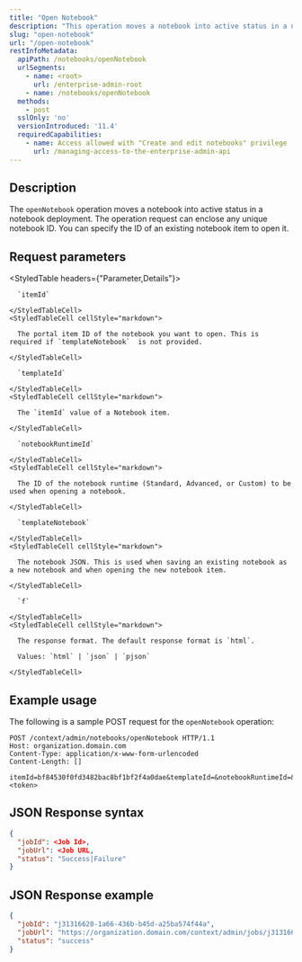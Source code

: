 ```yaml
---
title: "Open Notebook"
description: "This operation moves a notebook into active status in a notebook deployment"
slug: "open-notebook"
url: "/open-notebook"
restInfoMetadata:
  apiPath: /notebooks/openNotebook
  urlSegments:
    - name: <root>
      url: /enterprise-admin-root
    - name: /notebooks/openNotebook
  methods:
    - post
  sslOnly: 'no'
  versionIntroduced: '11.4'
  requiredCapabilities:
    - name: Access allowed with "Create and edit notebooks" privilege
      url: /managing-access-to-the-enterprise-admin-api
---
```


## Description

The `openNotebook` operation moves a notebook into active status in a notebook deployment. The operation request can enclose any unique notebook ID. You can specify the ID of an existing notebook item to open it.

## Request parameters

<StyledTable headers={"Parameter,Details"}>
  <StyledTableRow>
    <StyledTableCell cellStyle="markdown">

      `itemId` 

    </StyledTableCell>
    <StyledTableCell cellStyle="markdown">

      The portal item ID of the notebook you want to open. This is required if `templateNotebook`  is not provided.

    </StyledTableCell>

  </StyledTableRow>
  <StyledTableRow>
    <StyledTableCell cellStyle="markdown">

      `templateId` 

    </StyledTableCell>
    <StyledTableCell cellStyle="markdown">

      The `itemId` value of a Notebook item.

    </StyledTableCell>
  </StyledTableRow>
  <StyledTableRow>
    <StyledTableCell cellStyle="markdown">

      `notebookRuntimeId` 

    </StyledTableCell>
    <StyledTableCell cellStyle="markdown">

      The ID of the notebook runtime (Standard, Advanced, or Custom) to be used when opening a notebook.

    </StyledTableCell>
  </StyledTableRow>
  <StyledTableRow>
    <StyledTableCell cellStyle="markdown">

      `templateNotebook` 

    </StyledTableCell>
    <StyledTableCell cellStyle="markdown">

      The notebook JSON. This is used when saving an existing notebook as a new notebook and when opening the new notebook item.

    </StyledTableCell>
  </StyledTableRow>
  <StyledTableRow>
    <StyledTableCell cellStyle="markdown">

      `f` 

    </StyledTableCell>
    <StyledTableCell cellStyle="markdown">

      The response format. The default response format is `html`.

      Values: `html` | `json` | `pjson`

    </StyledTableCell>
  </StyledTableRow>
</StyledTable>


## Example usage

The following is a sample POST request for the `openNotebook` operation:

```other 
POST /context/admin/notebooks/openNotebook HTTP/1.1
Host: organization.domain.com
Content-Type: application/x-www-form-urlencoded
Content-Length: []

itemId=bf84530f0fd3482bac8bf1bf2f4a0dae&templateId=&notebookRuntimeId=&templateNotebook=&f=pjson&token=<token>

```

## JSON Response syntax

```json
{
  "jobId": <Job Id>,
  "jobUrl": <Job URL,
  "status": "Success|Failure"
}
```

## JSON Response example

```json
{
  "jobId": "j31316620-1a66-436b-b45d-a25ba574f44a",
  "jobUrl": "https://organization.domain.com/context/admin/jobs/j31316620-1a66-436b-b45d-a25ba574f44a",
  "status": "success"
}
```